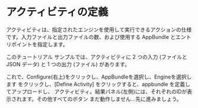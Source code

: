 
# アクティビティの定義

アクティビティは、指定されたエンジンを使用して実行できるアクションの仕様です。入力ファイルと出力ファイルの数、および使用する AppBundle とエントリポイントを指定します。

このチュートリアル サンプルでは、アクティビティに 2 つの入力 (ファイルと JSON データ) と 1 つの出力 (ファイル) があります。

<EnvTabs
  NodeJsVsCode={ActivityNodeJs}
  DotNetVsCode={ActivityNet6}
  DotNetVs2022={ActivityNet6}
/>

これで、Configure(右上)をクリックし、AppBundleを選択し、Engineを選択します
をクリックし、[Define Activity] をクリックすると、appbundle を定義してアップロードし、
アクティビティ。結果パネル(左側)には、それぞれのIDが表示されます。その他すべてのボタン
まだ動作しません...先に進みましょう。

<ResponsiveVideo src={PreviewUrl} />
